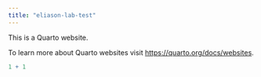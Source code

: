 ```yaml
---
title: "eliason-lab-test"
---
```


This is a Quarto website.

To learn more about Quarto websites visit <https://quarto.org/docs/websites>.

```r
1 + 1
```
